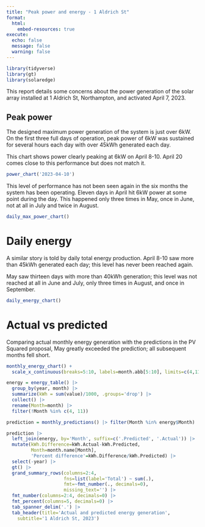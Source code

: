 ```yaml
---
title: "Peak power and energy - 1 Aldrich St"
format:
  html:
    embed-resources: true
execute:
  echo: false
  message: false
  warning: false
---
```


```r
library(tidyverse)
library(gt)
library(solaredge)

```

This report details some concerns about the power generation of the 
solar array installed at 1 Aldrich St, Northampton, and activated 
April 7, 2023.

## Peak power

The designed maximum power generation of the system is just over 6kW. 
On the first three full days of operation, peak power of 6kW was sustained for several hours each day with over 45kWh generated each day.

This chart shows power clearly peaking at 6kW on April 8-10. April 20
comes close to this performance but does not match it.

```r
power_chart('2023-04-10')
```

This level of performance has not been seen again in the six months 
the system has been operating.
Eleven days in April hit 6kW power at some point during the day. 
This happened only three times in May, once in June, not at all in July
and twice in August.

```r
daily_max_power_chart()
```

# Daily energy

A similar story is told by daily total energy production. April 8-10 saw
more than 45kWh generated each day; this level has never been reached again.

May saw thirteen days with more than 40kWh generation; this level was not
reached at all in June and July, only three times in August, and once 
in September.

```r
daily_energy_chart()
```

# Actual vs predicted

Comparing actual monthly energy generation with the predictions in the PV Squared
proposal, May greatly exceeded the prediction; all subsequent months fell
short.

```r
monthly_energy_chart() +
  scale_x_continuous(breaks=5:10, labels=month.abb[5:10], limits=c(4,11))

energy = energy_table() |> 
  group_by(year, month) |> 
  summarize(kWh = sum(value)/1000, .groups='drop') |> 
  collect() |> 
  rename(Month=month) |> 
  filter(!Month %in% c(4, 11))

prediction = monthly_predictions() |> filter(Month %in% energy$Month)

prediction |> 
  left_join(energy, by='Month', suffix=c('.Predicted', '.Actual')) |> 
  mutate(kWh.Difference=kWh.Actual-kWh.Predicted,
         Month=month.name[Month],
         'Percent difference'=kWh.Difference/kWh.Predicted) |> 
  select(-year) |> 
  gt() |>
  grand_summary_rows(columns=2:4, 
                     fns=list(label='Total') ~ sum(.),
                     fmt=~fmt_number(., decimals=0),
                     missing_text='') |> 
  fmt_number(columns=2:4, decimals=0) |> 
  fmt_percent(columns=5, decimals=0) |> 
  tab_spanner_delim('.') |> 
  tab_header(title='Actual and predicted energy generation', 
    subtitle='1 Aldrich St, 2023')

```

